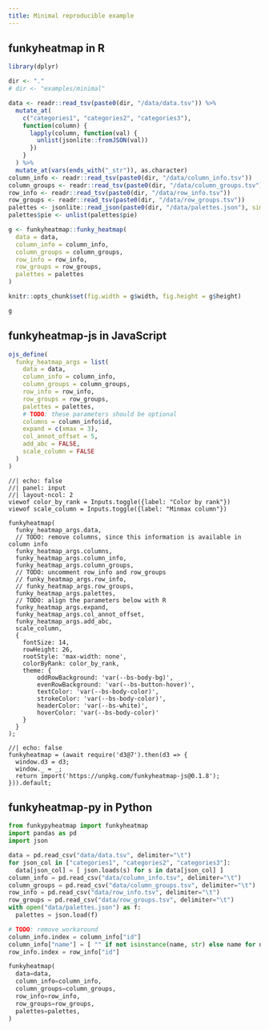 ```yaml
---
title: Minimal reproducible example
---
```


## funkyheatmap in R
```r
library(dplyr)

dir <- "."
# dir <- "examples/minimal"

data <- readr::read_tsv(paste0(dir, "/data/data.tsv")) %>%
  mutate_at(
    c("categories1", "categories2", "categories3"),
    function(column) {
      lapply(column, function(val) {
        unlist(jsonlite::fromJSON(val))
      })
    }
  ) %>%
  mutate_at(vars(ends_with("_str")), as.character)
column_info <- readr::read_tsv(paste0(dir, "/data/column_info.tsv"))
column_groups <- readr::read_tsv(paste0(dir, "/data/column_groups.tsv"))
row_info <- readr::read_tsv(paste0(dir, "/data/row_info.tsv"))
row_groups <- readr::read_tsv(paste0(dir, "/data/row_groups.tsv"))
palettes <- jsonlite::read_json(paste0(dir, "/data/palettes.json"), simplifyVector = TRUE)
palettes$pie <- unlist(palettes$pie)
```

```r
g <- funkyheatmap::funky_heatmap(
  data = data,
  column_info = column_info,
  column_groups = column_groups,
  row_info = row_info,
  row_groups = row_groups,
  palettes = palettes
)
```

```r
knitr::opts_chunk$set(fig.width = g$width, fig.height = g$height)
```

```r
g
```

## funkyheatmap-js in JavaScript

```r
ojs_define(
  funky_heatmap_args = list(
    data = data,
    column_info = column_info,
    column_groups = column_groups,
    row_info = row_info,
    row_groups = row_groups,
    palettes = palettes,
    # TODO: these parameters should be optional
    columns = column_info$id,
    expand = c(xmax = 3),
    col_annot_offset = 5,
    add_abc = FALSE,
    scale_column = FALSE
  )
)
```

```ojs
//| echo: false
//| panel: input
//| layout-ncol: 2
viewof color_by_rank = Inputs.toggle({label: "Color by rank"})
viewof scale_column = Inputs.toggle({label: "Minmax column"})
```


```ojs
funkyheatmap(
  funky_heatmap_args.data,
  // TODO: remove columns, since this information is available in column info
  funky_heatmap_args.columns,
  funky_heatmap_args.column_info,
  funky_heatmap_args.column_groups,
  // TODO: uncomment row_info and row_groups
  // funky_heatmap_args.row_info,
  // funky_heatmap_args.row_groups,
  funky_heatmap_args.palettes,
  // TODO: align the parameters below with R
  funky_heatmap_args.expand, 
  funky_heatmap_args.col_annot_offset,
  funky_heatmap_args.add_abc,
  scale_column,
  {
    fontSize: 14,
    rowHeight: 26,
    rootStyle: 'max-width: none',
    colorByRank: color_by_rank,
    theme: {
        oddRowBackground: 'var(--bs-body-bg)',
        evenRowBackground: 'var(--bs-button-hover)',
        textColor: 'var(--bs-body-color)',
        strokeColor: 'var(--bs-body-color)',
        headerColor: 'var(--bs-white)',
        hoverColor: 'var(--bs-body-color)'
    }
  }
);
```

```ojs
//| echo: false
funkyheatmap = (await require('d3@7').then(d3 => {
  window.d3 = d3;
  window._ = _;
  return import('https://unpkg.com/funkyheatmap-js@0.1.8');
})).default;
```

## funkyheatmap-py in Python

```python
from funkypyheatmap import funkyheatmap
import pandas as pd
import json

data = pd.read_csv("data/data.tsv", delimiter="\t")
for json_col in ["categories1", "categories2", "categories3"]:
  data[json_col] = [ json.loads(s) for s in data[json_col] ]
column_info = pd.read_csv("data/column_info.tsv", delimiter="\t")
column_groups = pd.read_csv("data/column_groups.tsv", delimiter="\t")
row_info = pd.read_csv("data/row_info.tsv", delimiter="\t")
row_groups = pd.read_csv("data/row_groups.tsv", delimiter="\t")
with open("data/palettes.json") as f:
  palettes = json.load(f)

# TODO: remove workaround
column_info.index = column_info["id"]
column_info["name"] = [ "" if not isinstance(name, str) else name for name in column_info["name"] ]
row_info.index = row_info["id"]
```

```python
funkyheatmap(
  data=data,
  column_info=column_info,
  column_groups=column_groups,
  row_info=row_info,
  row_groups=row_groups,
  palettes=palettes,
)
```